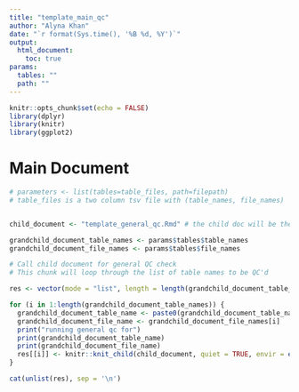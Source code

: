 ```yaml
---
title: "template_main_qc"
author: "Alyna Khan"
date: "`r format(Sys.time(), '%B %d, %Y')`"
output: 
  html_document:
    toc: true
params: 
  tables: ""
  path: ""
---
```


```r
knitr::opts_chunk$set(echo = FALSE)
library(dplyr)
library(knitr)
library(ggplot2)
```

# Main Document 

```r
# parameters <- list(tables=table_files, path=filepath)
# table_files is a two column tsv file with (table_names, file_names)


child_document <- "template_general_qc.Rmd" # the child doc will be the general qc Rmd

grandchild_document_table_names <- params$tables$table_names
grandchild_document_file_names <- params$tables$file_names
```

```r
# Call child document for general QC check 
# This chunk will loop through the list of table names to be QC'd 

res <- vector(mode = "list", length = length(grandchild_document_table_names))

for (i in 1:length(grandchild_document_table_names)) {
  grandchild_document_table_name <- paste0(grandchild_document_table_names[i], "_qc")
  grandchild_document_file_name <- grandchild_document_file_names[i]
  print("running general qc for")
  print(grandchild_document_table_name)
  print(grandchild_document_file_name)
  res[[i]] <- knitr::knit_child(child_document, quiet = TRUE, envir = environment())
}

cat(unlist(res), sep = '\n')
```